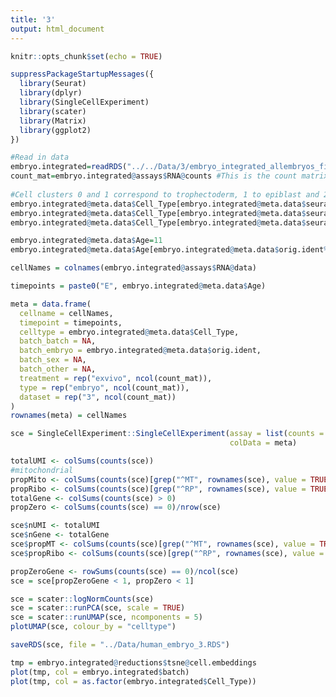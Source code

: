 ---
title: '3'
output: html_document
---

```{r setup, include=FALSE}
knitr::opts_chunk$set(echo = TRUE)
```

```{r}
suppressPackageStartupMessages({
  library(Seurat)
  library(dplyr)
  library(SingleCellExperiment)
  library(scater)
  library(Matrix)
  library(ggplot2)
})
```

```{r}
#Read in data
embryo.integrated=readRDS("../../Data/3/embryo_integrated_allembryos_filtered.Rdata")
count_mat=embryo.integrated@assays$RNA@counts #This is the count matrix
 
#Cell clusters 0 and 1 correspond to trophectoderm, 1 to epiblast and 2 to hypoblast.
embryo.integrated@meta.data$Cell_Type[embryo.integrated@meta.data$seurat_clusters%in%c(0,1)]="TE"
embryo.integrated@meta.data$Cell_Type[embryo.integrated@meta.data$seurat_clusters==2]="Epi"
embryo.integrated@meta.data$Cell_Type[embryo.integrated@meta.data$seurat_clusters==3]="Hypo"

embryo.integrated@meta.data$Age=11
embryo.integrated@meta.data$Age[embryo.integrated@meta.data$orig.ident%in%paste0("embryo",c(1,2,7,12,14))]=9

cellNames = colnames(embryo.integrated@assays$RNA@data)

timepoints = paste0("E", embryo.integrated@meta.data$Age)

meta = data.frame(
  cellname = cellNames,
  timepoint = timepoints,
  celltype = embryo.integrated@meta.data$Cell_Type,
  batch_batch = NA,
  batch_embryo = embryo.integrated@meta.data$orig.ident,
  batch_sex = NA,
  batch_other = NA,
  treatment = rep("exvivo", ncol(count_mat)),
  type = rep("embryo", ncol(count_mat)),
  dataset = rep("3", ncol(count_mat))
)
rownames(meta) = cellNames

sce = SingleCellExperiment::SingleCellExperiment(assay = list(counts = count_mat),
                                                 colData = meta)

totalUMI <- colSums(counts(sce))
#mitochondrial
propMito <- colSums(counts(sce)[grep("^MT", rownames(sce), value = TRUE), ])/totalUMI
propRibo <- colSums(counts(sce)[grep("^RP", rownames(sce), value = TRUE), ])/totalUMI
totalGene <- colSums(counts(sce) > 0)
propZero <- colSums(counts(sce) == 0)/nrow(sce)

sce$nUMI <- totalUMI
sce$nGene <- totalGene
sce$propMT <- colSums(counts(sce)[grep("^MT", rownames(sce), value = TRUE), ])/totalUMI
sce$propRibo <- colSums(counts(sce)[grep("^RP", rownames(sce), value = TRUE), ])/totalUMI

propZeroGene <- rowSums(counts(sce) == 0)/ncol(sce)
sce = sce[propZeroGene < 1, propZero < 1]

sce = scater::logNormCounts(sce)
sce = scater::runPCA(sce, scale = TRUE)
sce = scater::runUMAP(sce, ncomponents = 5)
plotUMAP(sce, colour_by = "celltype")

saveRDS(sce, file = "../Data/human_embryo_3.RDS")
```

```{r}
tmp = embryo.integrated@reductions$tsne@cell.embeddings
plot(tmp, col = embryo.integrated$batch)
plot(tmp, col = as.factor(embryo.integrated$Cell_Type))
```
